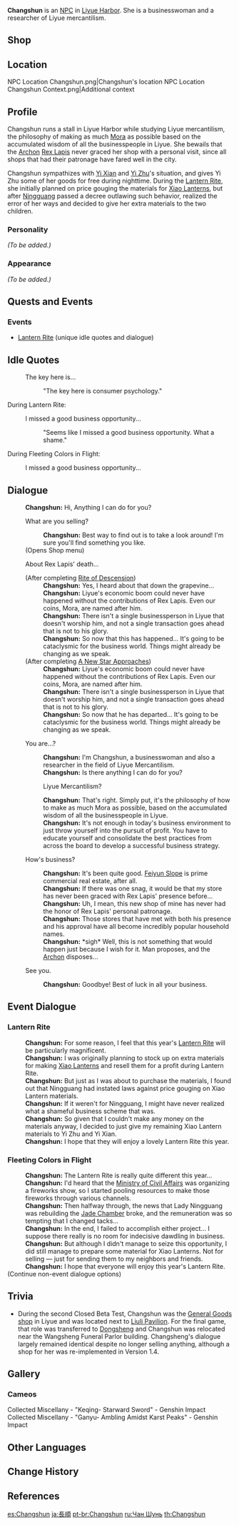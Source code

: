 {{Meta
<!-- REMOVE THIS TEMPLATE AFTER ADDING MISSING INFO -->
|missing_NPC_profile  = yes
}}
{{Character Infobox
|type             = NPC
|image            = NPC Changshun.png
|region           = Liyue
|title            = Merchant
|voiceJP          = [http://amuleto.jp/talents/iizumimomone.html Momone Iizumi ({{ja|飯泉 桃音}})]<ref>Amuleto: [http://amuleto.jp/talents/iizumimomone.html JP VA's Profile]</ref>
}}
'''Changshun''' {{Lang|zh=长顺|zh_rm=Chángshùn}} is an [[NPC]] in [[Liyue Harbor]]. She is a businesswoman and a researcher of Liyue mercantilism.

==Shop==
{{Shop/Header|note=Refreshes|total=1|vendor=Changshun}}
{{Shop|Potato|150|100|note=Daily|total=1}}
{{Shop|Sugar|450|10|note=Weekly|total=1}}
{{Shop|Cheese|420|10|note=Weekly|total=1}}
{{Shop|Cor Lapis|1,500|5|note=Every 3 Days|total=1}}
{{Shop|Electro Crystal|1,500|5|note=Every 3 Days|total=1}}
{{Shop/Footer|note=&#32;|total=38,700}}

==Location==
<gallery>
NPC Location Changshun.png|Changshun's location
NPC Location Changshun Context.png|Additional context
</gallery>

==Profile==
<!--detailed story/lore information goes here-->
Changshun runs a stall in Liyue Harbor while studying Liyue mercantilism, the philosophy of making as much [[Mora]] as possible based on the accumulated wisdom of all the businesspeople in Liyue. She bewails that the [[Archon]] [[Rex Lapis]] never graced her shop with a personal visit, since all shops that had their patronage have fared well in the city.

Changshun sympathizes with [[Yi Xian]] and [[Yi Zhu]]'s situation, and gives Yi Zhu some of her goods for free during nighttime. During the [[Lantern Rite]], she initially planned on price gouging the materials for [[Xiao Lantern]]s, but after [[Ningguang]] passed a decree outlawing such behavior, realized the error of her ways and decided to give her extra materials to the two children.

===Personality===
''(To be added.)''

===Appearance===
''(To be added.)''

==Quests and Events==
{{Quests and Events}}

===Events===
*[[Lantern Rite]] (unique idle quotes and dialogue)

==Idle Quotes==
{{Dialogue start}}
: {{DIcon|Idle}} The key here is...
:: {{A|VO Changshun 01.ogg}} "The key here is consumer psychology."
{{Dialogue end}}

;During Lantern Rite:
{{Dialogue start}}
: {{DIcon|Idle}} I missed a good business opportunity...
:: {{A|VO Changshun Lantern Rite 01.ogg}} "Seems like I missed a good business opportunity. What a shame."
{{Dialogue end}}

;During Fleeting Colors in Flight:
{{Dialogue start}}
: {{DIcon|Idle}} I missed a good business opportunity... <!-- Only idle quote, no voiceline -->
<!-- :: {{A|VO Changshun Lantern Rite 02.ogg}} "Seems like I missed a good business opportunity. What a shame."-->
{{Dialogue end}}

==Dialogue==
{{Dialogue start}}
:'''Changshun:''' Hi, Anything I can do for you?
:{{DIcon|Shop}} What are you selling?
::'''Changshun:''' Best way to find out is to take a look around! I'm sure you'll find something you like.
:;(Opens Shop menu)
:{{DIcon}} About Rex Lapis' death...
:;(After completing [[Rite of Descension]])
::'''Changshun:''' Yes, I heard about that down the grapevine...
::'''Changshun:''' Liyue's economic boom could never have happened without the contributions of Rex Lapis. Even our coins, Mora, are named after him.
::'''Changshun:''' There isn't a single businessperson in Liyue that doesn't worship him, and not a single transaction goes ahead that is not to his glory.
::'''Changshun:''' So now that this has happened... It's going to be cataclysmic for the business world. Things might already be changing as we speak.
:;(After completing [[A New Star Approaches]])
::'''Changshun:''' Liyue's economic boom could never have happened without the contributions of Rex Lapis. Even our coins, Mora, are named after him.
::'''Changshun:''' There isn't a single businessperson in Liyue that doesn't worship him, and not a single transaction goes ahead that is not to his glory.
::'''Changshun:''' So now that he has departed... It's going to be cataclysmic for the business world. Things might already be changing as we speak.
:{{DIcon}} You are...?
::'''Changshun:''' I'm Changshun, a businesswoman and also a researcher in the field of Liyue Mercantilism.
::'''Changshun:''' Is there anything I can do for you?
::{{DIcon}} Liyue Mercantilism?
::'''Changshun:''' That's right. Simply put, it's the philosophy of how to make as much Mora as possible, based on the accumulated wisdom of all the businesspeople in Liyue.
::'''Changshun:''' It's not enough in today's business environment to just throw yourself into the pursuit of profit. You have to educate yourself and consolidate the best practices from across the board to develop a successful business strategy.
:{{DIcon}} How's business?
::'''Changshun:''' It's been quite good. [[Feiyun Slope]] is prime commercial real estate, after all.
::'''Changshun:''' If there was one snag, it would be that my store has never been graced with Rex Lapis' presence before...
::'''Changshun:''' Uh, I mean, this new shop of mine has never had the honor of Rex Lapis' personal patronage.
::'''Changshun:''' Those stores that have met with both his presence and his approval have all become incredibly popular household names.
::'''Changshun:''' *sigh* Well, this is not something that would happen just because I wish for it. Man proposes, and the [[Archon]] disposes...
:{{DIcon}} See you.
::'''Changshun:''' Goodbye! Best of luck in all your business.
{{Dialogue end}}

==Event Dialogue==
===Lantern Rite===
{{Dialogue start}}
:'''Changshun:''' For some reason, I feel that this year's [[Lantern Rite Festival|Lantern Rite]] will be particularly magnificent.
:'''Changshun:''' I was originally planning to stock up on extra materials for making [[Xiao Lantern]]s and resell them for a profit during Lantern Rite.
:'''Changshun:''' But just as I was about to purchase the materials, I found out that Ningguang had instated laws against price gouging on Xiao Lantern materials.
:'''Changshun:''' If it weren't for Ningguang, I might have never realized what a shameful business scheme that was.
:'''Changshun:''' So given that I couldn't make any money on the materials anyway, I decided to just give my remaining Xiao Lantern materials to Yi Zhu and Yi Xian.
:'''Changshun:''' I hope that they will enjoy a lovely Lantern Rite this year.
{{Dialogue end}}

===Fleeting Colors in Flight===
{{Dialogue start}}
:'''Changshun:''' The Lantern Rite is really quite different this year...
:'''Changshun:''' I'd heard that the [[Ministry of Civil Affairs]] was organizing a fireworks show, so I started pooling resources to make those fireworks through various channels.
:'''Changshun:''' Then halfway through, the news that Lady Ningguang was rebuilding the [[Jade Chamber]] broke, and the remuneration was so tempting that I changed tacks...
:'''Changshun:''' In the end, I failed to accomplish either project... I suppose there really is no room for indecisive dawdling in business.
:'''Changshun:''' But although I didn't manage to seize this opportunity, I did still manage to prepare some material for Xiao Lanterns. Not for selling &mdash; just for sending them to my neighbors and friends.
:'''Changshun:''' I hope that everyone will enjoy this year's Lantern Rite.
;(Continue non-event dialogue options)
{{Dialogue end}}

==Trivia==
*During the second Closed Beta Test, Changshun was the [[Shops#General Goods|General Goods shop]] in Liyue and was located next to [[Liuli Pavilion]]. For the final game, that role was transferred to [[Dongsheng]] and Changshun was relocated near the Wangsheng Funeral Parlor building. Changsheng's dialogue largely remained identical despite no longer selling anything, although a shop for her was re-implemented in Version 1.4.

==Gallery==
===Cameos===
<gallery>
Collected Miscellany - "Keqing- Starward Sword" - Genshin Impact
Collected Miscellany - "Ganyu- Ambling Amidst Karst Peaks" - Genshin Impact
</gallery>

==Other Languages==
{{Other Languages
|default_hidden = 1
|en      = Changshun
|zhs     = 长顺
|zhs_rm  = Chángshùn
|zht     = 長順
|zht_rm  = Chángshùn
|ja      = 長順
|ja_rm   = Choujun{{Assumed}}
|ko      = {{tt|창순|長順}}
|ko_rm   = Changsun
|es      = Changshun
|fr      = Changshun
|ru      = Чан Шунь
|th      = Changshun
|vi      = Changshun
|de      = Changshun
|id      = Changshun
|pt      = Changshun
|tr      = Changshun
|it      = Changshun
}}

==Change History==
{{Change History|1.0}}

==References==
{{Reflist}}

[[es:Changshun]]
[[ja:長順]]
[[pt-br:Changshun]]
[[ru:Чан Шунь]]
[[th:Changshun]]